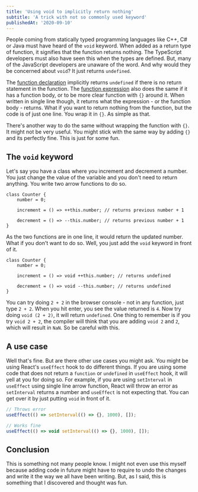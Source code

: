 ```yaml
---
title: 'Using void to implicitly return nothing'
subtitle: 'A trick with not so commonly used keyword'
publishedAt: '2020-09-10'
---
```


People coming from statically typed programming languages like C++, C# or Java must have heard of the `void` keyword. When added as a return type of function, it signifies that the function returns nothing. The TypeScript developers must also have seen this when the types are defined. But, many of the JavaScript developers are unaware of the word. And why would they be concerned about `void`? It just returns `undefined`.

The [function declaration](https://developer.mozilla.org/en-US/docs/Web/JavaScript/Reference/Statements/function) implicitly returns `undefined` if there is no return statement in the function. The [function expression](https://developer.mozilla.org/en-US/docs/web/JavaScript/Reference/Operators/function) also does the same if it has a function body, or to be more clear function with `{}` around it. When written in single line though, it returns what the expression - or the function body - returns. What if you want to return nothing from the function, but the code is of just one line. You wrap it in `{}`. As simple as that.

There's another way to do the same without wrapping the function with `{}`. It might not be very useful. You might stick with the same way by adding `{}` and its perfectly fine. This is just for some fun.

## The `void` keyword

Let's say you have a class where you increment and decrement a number. You just change the value of the variable and you don't need to return anything. You write two arrow functions to do so.

```js{4,6}
class Counter {
	number = 0;

	increment = () => ++this.number; // returns previous number + 1

	decrement = () => --this.number; // returns previous number + 1
}
```

As the two functions are in one line, it would return the updated number. What if you don't want to do so. Well, you just add the `void` keyword in front of it.

```js{4,6}
class Counter {
	number = 0;

	increment = () => void ++this.number; // returns undefined

	decrement = () => void --this.number; // returns undefined
}
```

You can try doing `2 + 2` in the browser console - not in any function, just type `2 + 2`. When you hit enter, you see the value returned is `4`. Now try doing `void (2 + 2)`, it will return `undefined`. One thing to remember is if you try `void 2 + 2`, the compiler will think that you are adding `void 2` and `2`, which will result in `NaN`. So be careful with this.

## A use case

Well that's fine. But are there other use cases you might ask. You might be using React's `useEffect` hook to do different things. If you are using some code that does not return a `function` or `undefined` in `useEffect` hook, it will yell at you for doing so. For example, if you are using `setInterval` in `useEffect` using single line arrow function, React will throw an error as `setInterval` returns a number and `useEffect` is not expecting that. You can get over it by just putting `void` in front of it.

```js
// Throws error
useEffect(() => setInterval(() => {}, 1000), []);

// Works fine
useEffect(() => void setInterval(() => {}, 1000), []);
```

## Conclusion

This is something not many people know. I might not even use this myself because adding code in future might have to require to undo the changes and write it the way we all have been writing. But, as I said, this is something that I discovered and thought was fun.
